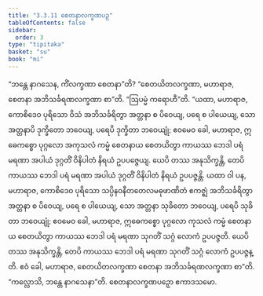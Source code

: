 ```yaml
---
title: "3.3.11 စေတနာလက္ခဏပဉှ"
tableOfContents: false
sidebar:
  order: 3
type: "tipitaka"
basket: "su"
book: "mi"
---
```



<DynamicBreadcrumb />

<Division number="59" book="mi">

<Paragraph number="296" book="mi">
“ဘန္တေ နာဂသေန, ကိံလက္ခဏာ စေတနာ”တိ? “စေတယိတလက္ခဏာ, မဟာရာဇ, စေတနာ အဘိသင်္ခရဏလက္ခဏာ စာ”တိ.
</Paragraph>

<Paragraph number="297" book="mi">
“ဩပမ္မံ ကရောဟီ”တိ. “ယထာ, မဟာရာဇ, ကောစိဒေဝ ပုရိသော ဝိသံ အဘိသင်္ခရိတွာ အတ္တနာ စ ပိဝေယျ, ပရေ စ ပါယေယျ, သော အတ္တနာပိ ဒုက္ခိတော ဘဝေယျ, ပရေပိ ဒုက္ခိတာ ဘဝေယျုံ; ဧဝမေဝ ခေါ, မဟာရာဇ, ဣဓေကစ္စော ပုဂ္ဂလော အကုသလံ ကမ္မံ စေတနာယ စေတယိတွာ ကာယဿ ဘေဒါ ပရံ မရဏာ အပါယံ ဒုဂ္ဂတိံ ဝိနိပါတံ နိရယံ ဥပပဇ္ဇေယျ. ယေပိ တဿ အနုသိက္ခန္တိ, တေပိ ကာယဿ ဘေဒါ ပရံ မရဏာ အပါယံ ဒုဂ္ဂတိံ ဝိနိပါတံ နိရယံ ဥပပဇ္ဇန္တိ.
</Paragraph>

<Paragraph number="298" book="mi">
ယထာ ဝါ ပန, မဟာရာဇ, ကောစိဒေဝ ပုရိသော သပ္ပိနဝနီတတေလမဓုဖာဏိတံ ဧကဇ္ဈံ အဘိသင်္ခရိတွာ အတ္တနာ စ ပိဝေယျ, ပရေ စ ပါယေယျ, သော အတ္တနာ သုခိတော ဘဝေယျ, ပရေပိ သုခိတာ ဘဝေယျုံ; ဧဝမေဝ ခေါ, မဟာရာဇ, ဣဓေကစ္စော ပုဂ္ဂလော ကုသလံ ကမ္မံ စေတနာယ စေတယိတွာ ကာယဿ ဘေဒါ ပရံ မရဏာ သုဂတိံ သဂ္ဂံ လောကံ ဥပပဇ္ဇတိ. ယေပိ တဿ အနုသိက္ခန္တိ, တေပိ ကာယဿ ဘေဒါ ပရံ မရဏာ သုဂတိံ သဂ္ဂံ လောကံ ဥပပဇ္ဇန္တိ. ဧဝံ ခေါ, မဟာရာဇ, စေတယိတလက္ခဏာ စေတနာ အဘိသင်္ခရဏလက္ခဏာ စာ”တိ.
</Paragraph>

<Paragraph number="299" book="mi">
“ကလ္လောသိ, ဘန္တေ နာဂသေနာ”တိ.

</Paragraph>
</Division>

<Paragraph number="300" type="center" book="mi">
စေတနာလက္ခဏပဉှော ဧကာဒသမော.
</Paragraph>